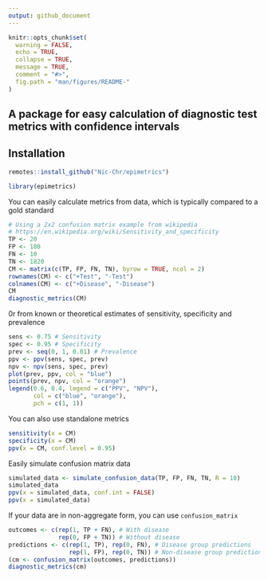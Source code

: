 ```yaml
---
output: github_document
---
```


```r
knitr::opts_chunk$set(
  warning = FALSE,
  echo = TRUE,
  collapse = TRUE,
  message = TRUE,
  comment = "#>",
  fig.path = "man/figures/README-"
)
```

## A package for easy calculation of diagnostic test metrics with confidence intervals

## Installation

```r
remotes::install_github("Nic-Chr/epimetrics")
```

```r
library(epimetrics)
```

You can easily calculate metrics from data, which is typically
compared to a gold standard

```r
# Using a 2x2 confusion matrix example from wikipedia 
# https://en.wikipedia.org/wiki/Sensitivity_and_specificity
TP <- 20
FP <- 180
FN <- 10
TN <- 1820
CM <- matrix(c(TP, FP, FN, TN), byrow = TRUE, ncol = 2)
rownames(CM) <- c("+Test", "-Test")
colnames(CM) <- c("+Disease", "-Disease")
CM
diagnostic_metrics(CM)
```

0r from known or theoretical estimates of sensitivity, specificity 
and prevalence

```r
sens <- 0.75 # Sensitivity
spec <- 0.95 # Specificity
prev <- seq(0, 1, 0.01) # Prevalence
ppv <- ppv(sens, spec, prev)
npv <- npv(sens, spec, prev)
plot(prev, ppv, col = "blue")
points(prev, npv, col = "orange")
legend(0.6, 0.4, legend = c("PPV", "NPV"),
       col = c("blue", "orange"),
       pch = c(1, 1))
```

You can also use standalone metrics

```r
sensitivity(x = CM)
specificity(x = CM)
ppv(x = CM, conf.level = 0.95)
```

Easily simulate confusion matrix data

```r
simulated_data <- simulate_confusion_data(TP, FP, FN, TN, R = 10)
simulated_data
ppv(x = simulated_data, conf.int = FALSE)
ppv(x = simulated_data)
```

If your data are in non-aggregate form, you can use `confusion_matrix`

```r
outcomes <- c(rep(1, TP + FN), # With disease
              rep(0, FP + TN)) # Without disease
predictions <- c(rep(1, TP), rep(0, FN), # Disease group predictions
                 rep(1, FP), rep(0, TN)) # Non-disease group predictions
(cm <- confusion_matrix(outcomes, predictions))
diagnostic_metrics(cm)
```



